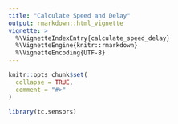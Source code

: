```yaml
---
title: "Calculate Speed and Delay"
output: rmarkdown::html_vignette
vignette: >
  %\VignetteIndexEntry{calculate_speed_delay}
  %\VignetteEngine{knitr::rmarkdown}
  %\VignetteEncoding{UTF-8}
---
```


```r
knitr::opts_chunk$set(
  collapse = TRUE,
  comment = "#>"
)
```

```r
library(tc.sensors)
```
